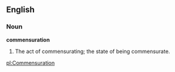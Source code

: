 ==English==

===Noun===

'''commensuration'''

#The act of commensurating; the state of being commensurate.

[[pl:Commensuration]]